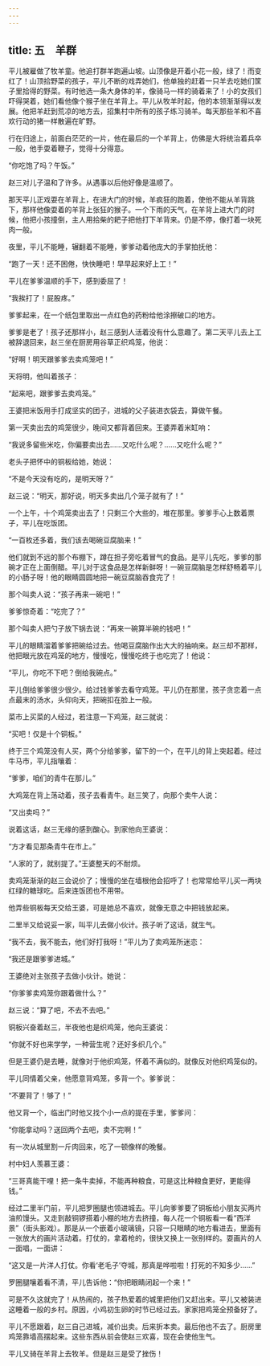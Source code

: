 ```yaml
---
---
---
```

title: 五　羊群
---




平儿被雇做了牧羊童。他追打群羊跑遍山坡。山顶像是开着小花一般，绿了！而变红了！山顶拾野菜的孩子，平儿不断的戏弄她们，他单独的赶着一只羊去吃她们筐子里拾得的野菜。有时他选一条大身体的羊，像骑马一样的骑着来了！小的女孩们吓得哭着，她们看他像个猴子坐在羊背上。平儿从牧羊时起，他的本领渐渐得以发展。他把羊赶到荒凉的地方去，招集村中所有的孩子练习骑羊。每天那些羊和不喜欢行动的猪一样散遍在旷野。

行在归途上，前面白茫茫的一片，他在最后的一个羊背上，仿佛是大将统治着兵卒一般，他手耍着鞭子，觉得十分得意。

“你吃饱了吗？午饭。”

赵三对儿子温和了许多。从遇事以后他好像是温顺了。

那天平儿正戏耍在羊背上，在进大门的时候，羊疯狂的跑着，使他不能从羊背跳下，那样他像耍着的羊背上张狂的猴子。一个下雨的天气，在羊背上进大门的时候，他把小孩撞倒，主人用拾柴的耙子把他打下羊背来。仍是不停，像打着一块死肉一般。

夜里，平儿不能睡，辗翻着不能睡，爹爹动着他庞大的手掌拍抚他：

“跑了一天！还不困倦，快快睡吧！早早起来好上工！”

平儿在爹爹温顺的手下，感到委屈了！

“我挨打了！屁股疼。”

爹爹起来，在一个纸包里取出一点红色的药粉给他涂擦破口的地方。

爹爹是老了！孩子还那样小，赵三感到人活着没有什么意趣了。第二天平儿去上工被辞退回来，赵三坐在厨房用谷草正织鸡笼，他说：

“好啊！明天跟爹爹去卖鸡笼吧！”

天将明，他叫着孩子：

“起来吧，跟爹爹去卖鸡笼。”

王婆把米饭用手打成坚实的团子，进城的父子装进衣袋去，算做午餐。

第一天卖出去的鸡笼很少，晚间又都背着回来。王婆弄着米缸响：

“我说多留些米吃，你偏要卖出去……又吃什么呢？……又吃什么呢？”

老头子把怀中的铜板给她，她说：

“不是今天没有吃的，是明天呀？”

赵三说：“明天，那好说，明天多卖出几个笼子就有了！”

一个上午，十个鸡笼卖出去了！只剩三个大些的，堆在那里。爹爹手心上数着票子，平儿在吃饭团。

“一百枚还多着，我们该去喝碗豆腐脑来！”

他们就到不远的那个布棚下，蹲在担子旁吃着冒气的食品。是平儿先吃，爹爹的那碗才正在上面倒醋。平儿对于这食品是怎样新鲜呀！一碗豆腐脑是怎样舒畅着平儿的小肠子呀！他的眼睛圆圆地把一碗豆腐脑吞食完了！

那个叫卖人说：“孩子再来一碗吧！”

爹爹惊奇着：“吃完了？”

那个叫卖人把勺子放下锅去说：“再来一碗算半碗的钱吧！”

平儿的眼睛溜着爹爹把碗给过去。他喝豆腐脑作出大大的抽响来。赵三却不那样，他把眼光放在鸡笼的地方，慢慢吃，慢慢吃终于也吃完了！他说：

“平儿，你吃不下吧？倒给我碗点。”

平儿倒给爹爹很少很少。给过钱爹爹去看守鸡笼。平儿仍在那里，孩子贪恋着一点点最末的汤水，头仰向天，把碗扣在脸上一般。

菜市上买菜的人经过，若注意一下鸡笼，赵三就说：

“买吧！仅是十个铜板。”

终于三个鸡笼没有人买，两个分给爹爹，留下的一个，在平儿的背上突起着。经过牛马市，平儿指嚷着：

“爹爹，咱们的青牛在那儿。”

大鸡笼在背上荡动着，孩子去看青牛。赵三笑了，向那个卖牛人说：

“又出卖吗？”

说着这话，赵三无缘的感到酸心。到家他向王婆说：

“方才看见那条青牛在市上。”

“人家的了，就别提了。”王婆整天的不耐烦。

卖鸡笼渐渐的赵三会说价了；慢慢的坐在墙根他会招呼了！也常常给平儿买一两块红绿的糖球吃。后来连饭团也不用带。

他弄些铜板每天交给王婆，可是她总不喜欢，就像无意之中把钱放起来。

二里半又给说妥一家，叫平儿去做小伙计。孩子听了这话，就生气。

“我不去，我不能去，他们好打我呀！”平儿为了卖鸡笼所迷恋：

“我还是跟爹爹进城。”

王婆绝对主张孩子去做小伙计。她说：

“你爹爹卖鸡笼你跟着做什么？”

赵三说：“算了吧，不去不去吧。”

铜板兴奋着赵三，半夜他也是织鸡笼，他向王婆说：

“你就不好也来学学，一种营生呢？还好多织几个。”

但是王婆仍是去睡，就像对于他织鸡笼，怀着不满似的。就像反对他织鸡笼似的。

平儿同情着父亲，他愿意背鸡笼，多背一个。爹爹说：

“不要背了！够了！”

他又背一个，临出门时他又找个小一点的提在手里，爹爹问：

“你能拿动吗？送回两个去吧，卖不完啊！”

有一次从城里割一斤肉回来，吃了一顿像样的晚餐。

村中妇人羡慕王婆：

“三哥真能干哩！把一条牛卖掉，不能再种粮食，可是这比种粮食更好，更能得钱。”

经过二里半门前，平儿把罗圈腿也领进城去。平儿向爹爹要了铜板给小朋友买两片油煎馒头。又走到敲铜锣搭着小棚的地方去挤撞，每人花一个铜板看一看“西洋景”（街头影戏）。那是从一个嵌着小玻璃镜，只容一只眼睛的地方看进去，里面有一张放大的画片活动着。打仗的，拿着枪的，很快又换上一张别样的。耍画片的人一面唱，一面讲：

“这又是一片洋人打仗。你看‘老毛子’夺城，那真是哗啦啦！打死的不知多少……”

罗圈腿嚷着看不清，平儿告诉他：“你把眼睛闭起一个来！”

可是不久这就完了！从热闹的，孩子热爱着的城里把他们又赶出来。平儿又被装进这睡着一般的乡村。原因，小鸡初生卵的时节已经过去。家家把鸡笼全预备好了。

平儿不愿跟着，赵三自己进城，减价出卖。后来折本卖。最后他也不去了。厨房里鸡笼靠墙高摆起来。这些东西从前会使赵三欢喜，现在会使他生气。

平儿又骑在羊背上去牧羊。但是赵三是受了挫伤！